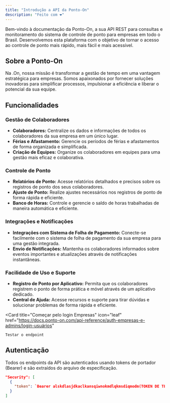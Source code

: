 ```yaml
---
title: "Introdução a API da Ponto-On"
description: "Feito com ❤"
---
```


Bem-vindo à documentação da Ponto-On, a sua API REST para consultas e monitoramento do sistema de controle de ponto para empresas em todo o Brasil. Desenvolvemos esta plataforma com o objetivo de tornar o acesso ao controle de ponto mais rápido, mais fácil e mais acessível.

## Sobre a Ponto-On

Na .On, nossa missão é transformar a gestão de tempo em uma vantagem estratégica para empresas. Somos apaixonados por fornecer soluções inovadoras para simplificar processos, impulsionar a eficiência e liberar o potencial da sua equipe.

## Funcionalidades

### Gestão de Colaboradores

- **Colaboradores:** Centralize os dados e informações de todos os colaboradores da sua empresa em um único lugar.
- **Férias e Afastamento:** Gerencie os períodos de férias e afastamentos de forma organizada e simplificada.
- **Criação de Equipes:** Organize os colaboradores em equipes para uma gestão mais eficaz e colaborativa.

### Controle de Ponto

- **Relatórios de Ponto:** Acesse relatórios detalhados e precisos sobre os registros de ponto dos seus colaboradores.
- **Ajuste de Ponto:** Realize ajustes necessários nos registros de ponto de forma rápida e eficiente.
- **Banco de Horas:** Controle e gerencie o saldo de horas trabalhadas de maneira automática e eficiente.

### Integrações e Notificações

- **Integrações com Sistema de Folha de Pagamento:** Conecte-se facilmente com o sistema de folha de pagamento da sua empresa para uma gestão integrada.
- **Envio de Notificações:** Mantenha os colaboradores informados sobre eventos importantes e atualizações através de notificações instantâneas.

### Facilidade de Uso e Suporte

- **Registro de Ponto por Aplicativo:** Permita que os colaboradores registrem o ponto de forma prática e móvel através de um aplicativo dedicado.
- **Central de Ajuda:** Acesse recursos e suporte para tirar dúvidas e solucionar problemas de forma rápida e eficiente.

<Card
title="Começar pelo login Empresas"
icon="leaf"
href="https://docs.ponto-on.com/api-reference/auth-empresas-e-admins/login-usuários"

>

    Testar o endpoint

</Card>

## Autenticação

Todos os endpoints da API são autenticados usando tokens de portador (Bearer) e são extraídos do arquivo de especificação.

```json
"Security": [
  {
    "token": `Bearer alskdlasjdkaclkansqiwnokmdlqkmsdiqmodm(TOKEN DE TESTE)`
  }
]
```
